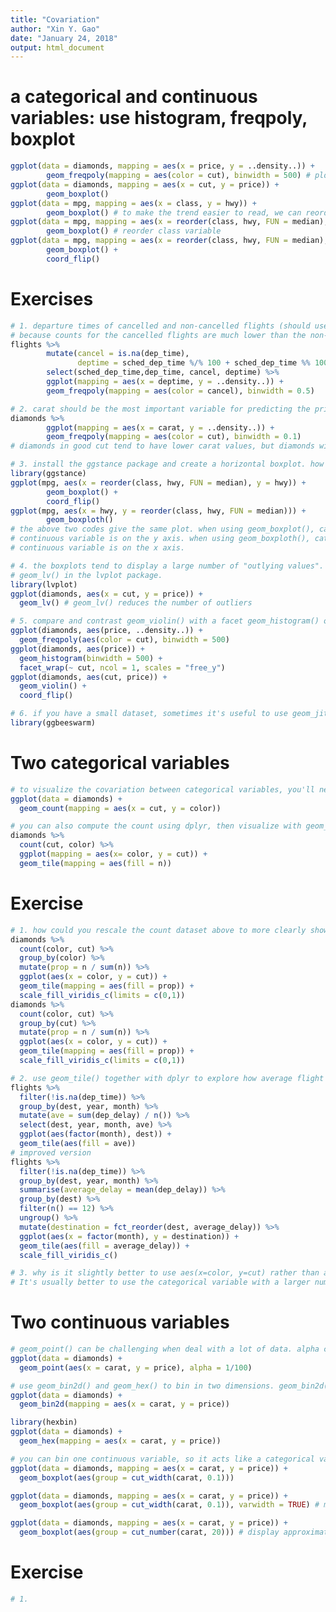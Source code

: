 ---
title: "Covariation"
author: "Xin Y. Gao"
date: "January 24, 2018"
output: html_document
---

# a categorical and continuous variables: use histogram, freqpoly, boxplot
```{r}
ggplot(data = diamonds, mapping = aes(x = price, y = ..density..)) +
        geom_freqpoly(mapping = aes(color = cut), binwidth = 500) # plot density
ggplot(data = diamonds, mapping = aes(x = cut, y = price)) +
        geom_boxplot()
ggplot(data = mpg, mapping = aes(x = class, y = hwy)) +
        geom_boxplot() # to make the trend easier to read, we can reorder class based on the median value of hwy
ggplot(data = mpg, mapping = aes(x = reorder(class, hwy, FUN = median), y = hwy)) +
        geom_boxplot() # reorder class variable
ggplot(data = mpg, mapping = aes(x = reorder(class, hwy, FUN = median), y = hwy)) +
        geom_boxplot() +
        coord_flip()
```

# Exercises
```{r}
# 1. departure times of cancelled and non-cancelled flights (should use density plot instead of count
# because counts for the cancelled flights are much lower than the non-cancelled flights)
flights %>% 
        mutate(cancel = is.na(dep_time),
               deptime = sched_dep_time %/% 100 + sched_dep_time %% 100/60) %>% 
        select(sched_dep_time,dep_time, cancel, deptime) %>% 
        ggplot(mapping = aes(x = deptime, y = ..density..)) +
        geom_freqpoly(mapping = aes(color = cancel), binwidth = 0.5)

# 2. carat should be the most important variable for predicting the price.
diamonds %>%
        ggplot(mapping = aes(x = carat, y = ..density..)) +
        geom_freqpoly(mapping = aes(color = cut), binwidth = 0.1)
# diamonds in good cut tend to have lower carat values, but diamonds with lower quality tend to have big carat values. 

# 3. install the ggstance package and create a horizontal boxplot. how does this compare to using coord_flip()?
library(ggstance)
ggplot(mpg, aes(x = reorder(class, hwy, FUN = median), y = hwy)) +
        geom_boxplot() +
        coord_flip()
ggplot(mpg, aes(x = hwy, y = reorder(class, hwy, FUN = median))) +
        geom_boxploth()
# the above two codes give the same plot. when using geom_boxplot(), categorical variable is on the x axis,
# continuous variable is on the y axis. when using geom_boxploth(), categorical variable is on the y axis and 
# continuous variable is on the x axis.

# 4. the boxplots tend to display a large number of "outlying values". one remedy is to use the 
# geom_lv() in the lvplot package.
library(lvplot)
ggplot(diamonds, aes(x = cut, y = price)) +
  geom_lv() # geom_lv() reduces the number of outliers

# 5. compare and contrast geom_violin() with a facet geom_histogram() or a colored geom_freqploy(), what' the pros and cons
ggplot(diamonds, aes(price, ..density..)) +
  geom_freqpoly(aes(color = cut), binwidth = 500)
ggplot(diamonds, aes(price)) +
  geom_histogram(binwidth = 500) +
  facet_wrap(~ cut, ncol = 1, scales = "free_y")
ggplot(diamonds, aes(cut, price)) +
  geom_violin() +
  coord_flip()

# 6. if you have a small dataset, sometimes it's useful to use geom_jitter() to see the relationship between a continuous and categorical variable.
library(ggbeeswarm)
```

# Two categorical variables
```{r}
# to visualize the covariation between categorical variables, you'll need to count the number of observations for each combination. you can use geom_count()
ggplot(data = diamonds) +
  geom_count(mapping = aes(x = cut, y = color))

# you can also compute the count using dplyr, then visualize with geom_tile()
diamonds %>% 
  count(cut, color) %>% 
  ggplot(mapping = aes(x= color, y = cut)) +
  geom_tile(mapping = aes(fill = n))
```

# Exercise
```{r}
# 1. how could you rescale the count dataset above to more clearly show the distribution of cut within color or color within cut?
diamonds %>% 
  count(color, cut) %>% 
  group_by(color) %>% 
  mutate(prop = n / sum(n)) %>% 
  ggplot(aes(x = color, y = cut)) +
  geom_tile(mapping = aes(fill = prop)) +
  scale_fill_viridis_c(limits = c(0,1))
diamonds %>% 
  count(color, cut) %>% 
  group_by(cut) %>% 
  mutate(prop = n / sum(n)) %>% 
  ggplot(aes(x = color, y = cut)) +
  geom_tile(mapping = aes(fill = prop)) +
  scale_fill_viridis_c(limits = c(0,1))

# 2. use geom_tile() together with dplyr to explore how average flight delays vary by destination and month of year. 
flights %>% 
  filter(!is.na(dep_time)) %>% 
  group_by(dest, year, month) %>% 
  mutate(ave = sum(dep_delay) / n()) %>% 
  select(dest, year, month, ave) %>% 
  ggplot(aes(factor(month), dest)) +
  geom_tile(aes(fill = ave))
# improved version
flights %>% 
  filter(!is.na(dep_time)) %>% 
  group_by(dest, year, month) %>% 
  summarise(average_delay = mean(dep_delay)) %>% 
  group_by(dest) %>% 
  filter(n() == 12) %>% 
  ungroup() %>% 
  mutate(destination = fct_reorder(dest, average_delay)) %>% 
  ggplot(aes(x = factor(month), y = destination)) +
  geom_tile(aes(fill = average_delay)) +
  scale_fill_viridis_c()

# 3. why is it slightly better to use aes(x=color, y=cut) rather than aes(x= cut, y=color) in the example above?
# It's usually better to use the categorical variable with a larger number of categories or the longer labels on the y axis. 
```

# Two continuous variables
```{r}
# geom_point() can be challenging when deal with a lot of data. alpha can be used to aleviate this
ggplot(data = diamonds) +
  geom_point(aes(x = carat, y = price), alpha = 1/100)

# use geom_bin2d() and geom_hex() to bin in two dimensions. geom_bin2d() and geom_hex() divide the coordinate plane into 2d bins and then use a fill color to display how many points fall into each bin
ggplot(data = diamonds) +
  geom_bin2d(mapping = aes(x = carat, y = price))

library(hexbin)
ggplot(data = diamonds) +
  geom_hex(mapping = aes(x = carat, y = price))

# you can bin one continuous variable, so it acts like a categorical variable.
ggplot(data = diamonds, mapping = aes(x = carat, y = price)) +
  geom_boxplot(aes(group = cut_width(carat, 0.1)))

ggplot(data = diamonds, mapping = aes(x = carat, y = price)) +
  geom_boxplot(aes(group = cut_width(carat, 0.1)), varwidth = TRUE) # make the width of the boxplot proportional to the number of points

ggplot(data = diamonds, mapping = aes(x = carat, y = price)) +
  geom_boxplot(aes(group = cut_number(carat, 20))) # display approximately the same number of points in each bin
```

# Exercise
```{r}
# 1. 
```